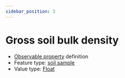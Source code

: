 ```yaml
---
sidebar_position: 3
---
```



# Gross soil bulk density

- [Observable property](/viewers/dawe-vocabs?uri=https://linked.data.gov.au/def/nrm/a344d029-4b47-455e-89d9-a1040877a5ce) definition
- Feature type: [soil sample](http://linked.data.gov.au/def/tern-cv/06461021-a6c2-4175-9651-23653c2b9116)
- Value type: [Float](https://w3id.org/tern/ontologies/tern/Float)


<Example protocolModule="soil-bulk-density" observableProperty="https://linked.data.gov.au/def/nrm/a344d029-4b47-455e-89d9-a1040877a5ce" />

